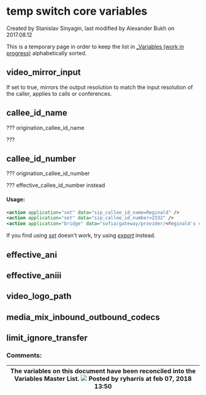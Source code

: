 
# temp switch core variables 

 Created by  Stanislav Sinyagin, last modified by  Alexander Bukh on 2017.08.12

This is a temporary page in order to keep the list in [\_Variables (work in progress)](../7766277.mdx#about) alphabetically sorted.

## video_mirror_input

If set to true, mirrors the output resolution to match the input resolution of the caller, applies to calls or conferences.

## callee_id_name

??? origination\_callee\_id\_name

??? 

## callee_id_number

??? origination\_callee\_id\_number

??? effective\_callee\_id\_number instead

#### **Usage:**

```xml
<action application="set" data="sip_callee_id_name=Reginald" />
<action application="set" data="sip_callee_id_number=2332" />
<action application="bridge" data="sofia/gateway/provider/<Reginald's cellphone number>" />
```

If you find using _[set](https://wiki.freeswitch.org/wiki/Misc.%5FDialplan%5FTools%5Fset "Misc. Dialplan Tools set")_ doesn't work, try using _[export](https://wiki.freeswitch.org/wiki/Misc.%5FDialplan%5FTools%5Fexport "Misc. Dialplan Tools export")_ instead.

## effective_ani

## effective_aniii

## video_logo_path

## media_mix_inbound_outbound_codecs

## limit_ignore_transfer

### Comments:

| The variables on this document have been reconciled into the Variables Master List. ![](/images/icons/contenttypes/comment_16.png) Posted by ryharris at feb 07, 2018 13:50 |
| -------------------------------------------------------------------------------------------------------------------------------------------------------------------------- |


